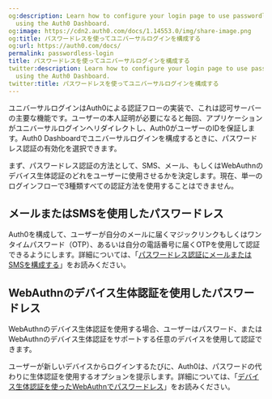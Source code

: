 ```yaml
---
og:description: Learn how to configure your login page to use passwordless authentication
  using the Auth0 Dashboard.
og:image: https://cdn2.auth0.com/docs/1.14553.0/img/share-image.png
og:title: パスワードレスを使ってユニバーサルログインを構成する
og:url: https://auth0.com/docs/
permalink: passwordless-login
title: パスワードレスを使ってユニバーサルログインを構成する
twitter:description: Learn how to configure your login page to use passwordless authentication
  using the Auth0 Dashboard.
twitter:title: パスワードレスを使ってユニバーサルログインを構成する
---
```




ユニバーサルログインはAuth0による認証フローの実装で、これは認可サーバーの主要な機能です。ユーザーの本人証明が必要になると毎回、アプリケーションがユニバーサルログインへリダイレクトし、Auth0がユーザーのIDを保証します。Auth0 Dashboardでユニバーサルログインを構成するときに、パスワードレス認証の有効化を選択できます。

まず、パスワードレス認証の方法として、SMS、メール、もしくはWebAuthnのデバイス生体認証のどれをユーザーに使用させるかを決定します。現在、単一のログインフローで3種類すべての認証方法を使用することはできません。

## メールまたはSMSを使用したパスワードレス

Auth0を構成して、ユーザーが自分のメールに届くマジックリンクもしくはワンタイムパスワード（OTP）、あるいは自分の電話番号に届くOTPを使用して認証できるようにします。詳細については、「[パスワードレス認証にメールまたはSMSを構成する](/login/universal-login/configure-universal-login-with-passwordless/email-or-sms)」をお読みください。

## WebAuthnのデバイス生体認証を使用したパスワードレス

WebAuthnのデバイス生体認証を使用する場合、ユーザーはパスワード、またはWebAuthnのデバイス生体認証をサポートする任意のデバイスを使用して認証できます。

ユーザーが新しいデバイスからログインするたびに、Auth0は、パスワードの代わりに生体認証を使用するオプションを提示します。詳細については、「[デバイス生体認証を使ったWebAuthnでパスワードレス](/login/universal-login/configure-universal-login-with-passwordless/webauthn-device-biometrics)」をお読みください。